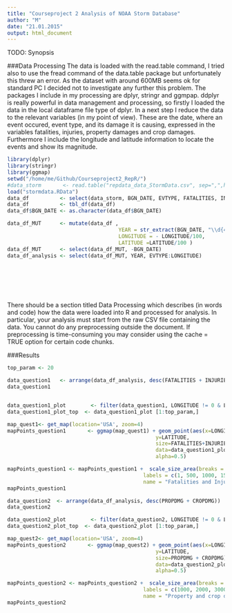 ```yaml
---
title: "Courseproject 2 Analysis of NOAA Storm Database"
author: "M"
date: "21.01.2015"
output: html_document
---
```


TODO: Synopsis

###Data Processing
The data is loaded with the read.table command, I tried also to use the fread command of the data.table package but unfortunately this threw an error. As the dataset with around 600MB seems ok for standard PC I decided not to investigate any further this problem. The packages I include in my processing are dplyr, stringr and ggmpap.
ddplyr is really powerful in data management and processing, so firstly I loaded the data in the local dataframe file type of dplyr. In a next step I reduce the data to the relevant variables (in my point of view). These are the date, where an event occured, event type, and its damage it is causing, expressed in the variables fatalities, injuries, property damages and crop damages.
Furthermore I include the longitude and latitude information to locate the events and show its magnitude.

```r
library(dplyr)
library(stringr)
library(ggmap)
setwd("/home/me/Github/Courseproject2_RepR/")
#data_storm       <- read.table("repdata_data_StormData.csv", sep=",",header=TRUE)
load("stormdata.RData")
data_df          <- select(data_storm, BGN_DATE, EVTYPE, FATALITIES, INJURIES,PROPDMG, CROPDMG, LATITUDE,LONGITUDE)
data_df          <- tbl_df(data_df)
data_df$BGN_DATE <- as.character(data_df$BGN_DATE)

data_df_MUT      <- mutate(data_df ,
                                    YEAR = str_extract(BGN_DATE, "\\d{4}"),
                                    LONGITUDE = - LONGITUDE/100, 
                                    LATITUDE =LATITUDE/100 )
data_df_MUT      <- select(data_df_MUT, -BGN_DATE)
data_df_analysis <- select(data_df_MUT, YEAR, EVTYPE:LONGITUDE)








```



There should be a section titled Data Processing which describes (in words and code) how the data were loaded into R and processed for analysis. In particular, your analysis must start from the raw CSV file containing the data. You cannot do any preprocessing outside the document. If preprocessing is time-consuming you may consider using the cache = TRUE option for certain code chunks.

###Results
```r

top_param <- 20

data_question1   <- arrange(data_df_analysis, desc(FATALITIES + INJURIES))
data_question1


data_question1_plot        <- filter(data_question1, LONGITUDE != 0 & LATITUDE !=0)
data_question1_plot_top  <- data_question1_plot [1:top_param,]

map_quest1<- get_map(location='USA', zoom=4)
mapPoints_question1       <- ggmap(map_quest1) + geom_point(aes(x=LONGITUDE, 
                                                y=LATITUDE, 
                                                size=FATALITIES+INJURIES),
                                                data=data_question1_plot_top, 
                                                alpha=0.5)                                            

mapPoints_question1 <- mapPoints_question1 +  scale_size_area(breaks = c(1, 500, 1000, 1500, 2000), 
                                            labels = c(1, 500, 1000, 1500, 2000), 
                                            name = "Fatalities and Injuries")
mapPoints_question1

```



```r

data_question2  <- arrange(data_df_analysis, desc(PROPDMG + CROPDMG))
data_question2

data_question2_plot        <- filter(data_question2, LONGITUDE != 0 & LATITUDE !=0)
data_question2_plot_top  <- data_question2_plot [1:top_param,]

map_quest2<- get_map(location='USA', zoom=4)
mapPoints_question2       <- ggmap(map_quest2) + geom_point(aes(x=LONGITUDE, 
                                                y=LATITUDE, 
                                                size=PROPDMG + CROPDMG),
                                                data=data_question2_plot_top, 
                                                alpha=0.5)                                            

mapPoints_question2 <- mapPoints_question2 +  scale_size_area(breaks = c(1000, 2000, 3000, 4000, 5000), 
                                            labels = c(1000, 2000, 3000, 4000, 5000), 
                                            name = "Property and crop damage") + facet_grid(EVTYPE~., shrink=FALSE, space="free")
mapPoints_question2 





```



